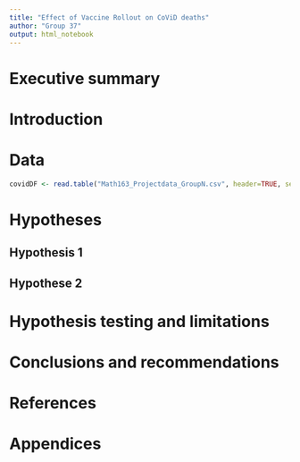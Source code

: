 ---
title: "Effect of Vaccine Rollout on CoViD deaths"
author: "Group 37"
output: html_notebook
---

# Executive summary

# Introduction

# Data

```{r}
covidDF <- read.table("Math163_Projectdata_GroupN.csv", header=TRUE, sep=",")
```

# Hypotheses

## Hypothesis 1

## Hypothese 2

# Hypothesis testing and limitations

# Conclusions and recommendations

# References

# Appendices
